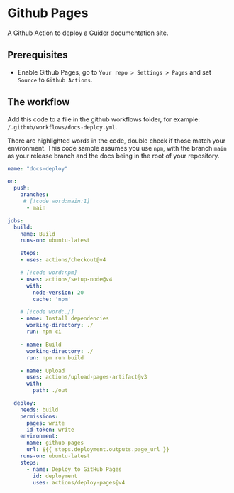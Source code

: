 # Github Pages

A Github Action to deploy a Guider documentation site.

## Prerequisites

- Enable Github Pages, go to `Your repo > Settings > Pages` and set `Source` to `Github Actions`.

## The workflow

Add this code to a file in the github workflows folder, for example: `/.github/workflows/docs-deploy.yml`.

There are highlighted words in the code, double check if those match your environment.
This code sample assumes you use `npm`, with the branch `main` as your release branch and the docs being in the root of your repository.

```yml title=".github/workflows/docs-deploy.yml"
name: "docs-deploy"

on:
  push:
    branches:
     # [!code word:main:1]
      - main

jobs:
  build:
    name: Build
    runs-on: ubuntu-latest

    steps:
    - uses: actions/checkout@v4

    # [!code word:npm]
    - uses: actions/setup-node@v4
      with:
        node-version: 20
        cache: 'npm'

    # [!code word:./]
    - name: Install dependencies
      working-directory: ./
      run: npm ci

    - name: Build
      working-directory: ./
      run: npm run build

    - name: Upload
      uses: actions/upload-pages-artifact@v3
      with:
        path: ./out

  deploy:
    needs: build
    permissions:
      pages: write
      id-token: write
    environment:
      name: github-pages
      url: ${{ steps.deployment.outputs.page_url }}
    runs-on: ubuntu-latest
    steps:
      - name: Deploy to GitHub Pages
        id: deployment
        uses: actions/deploy-pages@v4
```
